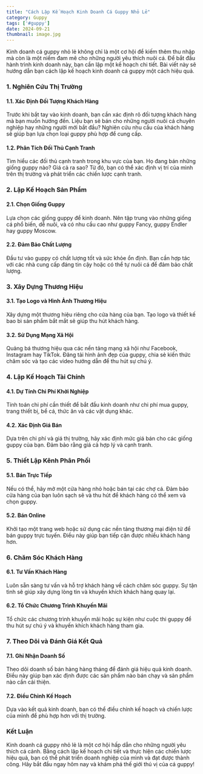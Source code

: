 ```yaml
---
title: "Cách Lập Kế Hoạch Kinh Doanh Cá Guppy Nhỏ Lẻ"
category: Guppy
tags: ['#guppy']
date: 2024-09-21
thumbnail: image.jpg
---
```


Kinh doanh cá guppy nhỏ lẻ không chỉ là một cơ hội để kiếm thêm thu nhập mà còn là một niềm đam mê cho những người yêu thích nuôi cá. Để bắt đầu hành trình kinh doanh này, bạn cần lập một kế hoạch chi tiết. Bài viết này sẽ hướng dẫn bạn cách lập kế hoạch kinh doanh cá guppy một cách hiệu quả.

### 1. **Nghiên Cứu Thị Trường**

#### **1.1. Xác Định Đối Tượng Khách Hàng**
Trước khi bắt tay vào kinh doanh, bạn cần xác định rõ đối tượng khách hàng mà bạn muốn hướng đến. Liệu bạn sẽ bán cho những người nuôi cá chuyên nghiệp hay những người mới bắt đầu? Nghiên cứu nhu cầu của khách hàng sẽ giúp bạn lựa chọn loại guppy phù hợp để cung cấp.

#### **1.2. Phân Tích Đối Thủ Cạnh Tranh**
Tìm hiểu các đối thủ cạnh tranh trong khu vực của bạn. Họ đang bán những giống guppy nào? Giá cả ra sao? Từ đó, bạn có thể xác định vị trí của mình trên thị trường và phát triển các chiến lược cạnh tranh.

### 2. **Lập Kế Hoạch Sản Phẩm**

#### **2.1. Chọn Giống Guppy**
Lựa chọn các giống guppy để kinh doanh. Nên tập trung vào những giống cá phổ biến, dễ nuôi, và có nhu cầu cao như guppy Fancy, guppy Endler hay guppy Moscow.

#### **2.2. Đảm Bảo Chất Lượng**
Đầu tư vào guppy có chất lượng tốt và sức khỏe ổn định. Bạn cần hợp tác với các nhà cung cấp đáng tin cậy hoặc có thể tự nuôi cá để đảm bảo chất lượng.

### 3. **Xây Dựng Thương Hiệu**

#### **3.1. Tạo Logo và Hình Ảnh Thương Hiệu**
Xây dựng một thương hiệu riêng cho cửa hàng của bạn. Tạo logo và thiết kế bao bì sản phẩm bắt mắt sẽ giúp thu hút khách hàng.

#### **3.2. Sử Dụng Mạng Xã Hội**
Quảng bá thương hiệu qua các nền tảng mạng xã hội như Facebook, Instagram hay TikTok. Đăng tải hình ảnh đẹp của guppy, chia sẻ kiến thức chăm sóc và tạo các video hướng dẫn để thu hút sự chú ý.

### 4. **Lập Kế Hoạch Tài Chính**

#### **4.1. Dự Tính Chi Phí Khởi Nghiệp**
Tính toán chi phí cần thiết để bắt đầu kinh doanh như chi phí mua guppy, trang thiết bị, bể cá, thức ăn và các vật dụng khác.

#### **4.2. Xác Định Giá Bán**
Dựa trên chi phí và giá thị trường, hãy xác định mức giá bán cho các giống guppy của bạn. Đảm bảo rằng giá cả hợp lý và cạnh tranh.

### 5. **Thiết Lập Kênh Phân Phối**

#### **5.1. Bán Trực Tiếp**
Nếu có thể, hãy mở một cửa hàng nhỏ hoặc bán tại các chợ cá. Đảm bảo cửa hàng của bạn luôn sạch sẽ và thu hút để khách hàng có thể xem và chọn guppy.

#### **5.2. Bán Online**
Khởi tạo một trang web hoặc sử dụng các nền tảng thương mại điện tử để bán guppy trực tuyến. Điều này giúp bạn tiếp cận được nhiều khách hàng hơn.

### 6. **Chăm Sóc Khách Hàng**

#### **6.1. Tư Vấn Khách Hàng**
Luôn sẵn sàng tư vấn và hỗ trợ khách hàng về cách chăm sóc guppy. Sự tận tình sẽ giúp xây dựng lòng tin và khuyến khích khách hàng quay lại.

#### **6.2. Tổ Chức Chương Trình Khuyến Mãi**
Tổ chức các chương trình khuyến mãi hoặc sự kiện như cuộc thi guppy để thu hút sự chú ý và khuyến khích khách hàng tham gia.

### 7. **Theo Dõi và Đánh Giá Kết Quả**

#### **7.1. Ghi Nhận Doanh Số**
Theo dõi doanh số bán hàng hàng tháng để đánh giá hiệu quả kinh doanh. Điều này giúp bạn xác định được các sản phẩm nào bán chạy và sản phẩm nào cần cải thiện.

#### **7.2. Điều Chỉnh Kế Hoạch**
Dựa vào kết quả kinh doanh, bạn có thể điều chỉnh kế hoạch và chiến lược của mình để phù hợp hơn với thị trường.

### **Kết Luận**

Kinh doanh cá guppy nhỏ lẻ là một cơ hội hấp dẫn cho những người yêu thích cá cảnh. Bằng cách lập kế hoạch chi tiết và thực hiện các chiến lược hiệu quả, bạn có thể phát triển doanh nghiệp của mình và đạt được thành công. Hãy bắt đầu ngay hôm nay và khám phá thế giới thú vị của cá guppy!
